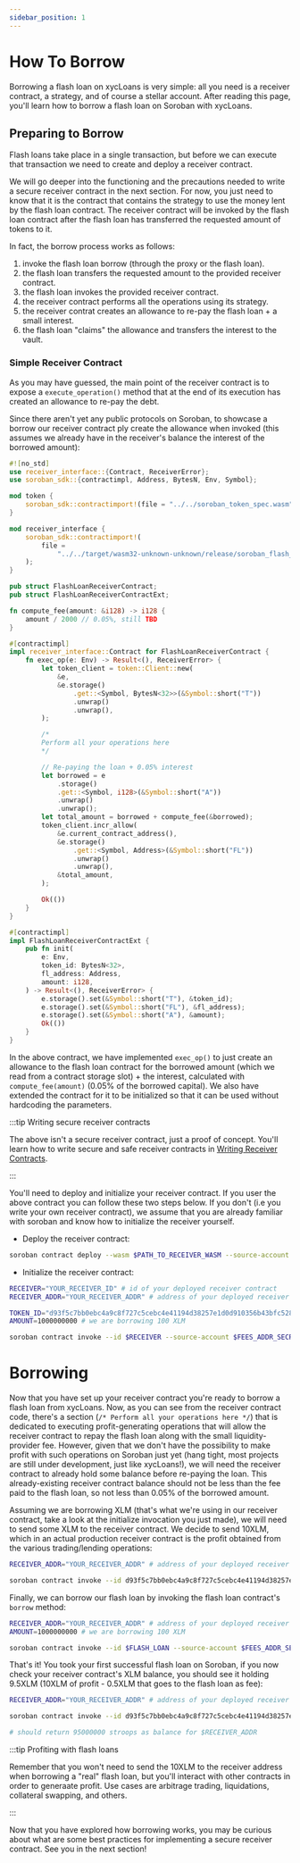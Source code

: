```yaml
---
sidebar_position: 1
---
```


# How To Borrow

Borrowing a flash loan on xycLoans is very simple: all you need is a receiver contract, a strategy, and of course a stellar account. After reading this page, you'll learn how to borrow a flash loan on Soroban with xycLoans.

## Preparing to Borrow
Flash loans take place in a single transaction, but before we can execute that transaction we need to create and deploy a receiver contract.

We will go deeper into the functioning and the precautions needed to write a secure receiver contract in the next section. For now, you just need to know that it is the contract that contains the strategy to use the money lent by the flash loan contract. The receiver contract will be invoked by the flash loan contract after the flash loan has transferred the requested amount of tokens to it.

In fact, the borrow process works as follows:
1. invoke the flash loan borrow (through the proxy or the flash loan).
2. the flash loan transfers the requested amount to the provided receiver contract.
3. the flash loan invokes the provided receiver contract.
4. the receiver contract performs all the operations using its strategy.
5. the receiver contrat creates an allowance to re-pay the flash loan + a small interest.
6. the flash loan "claims" the allowance and transfers the interest to the vault.

### Simple Receiver Contract
As you may have guessed, the main point of the receiver contract is to expose a `execute_operation()` method that at the end of its execution has created an allowance to re-pay the debt.

Since there aren't yet any public protocols on Soroban, to showcase a borrow our receiver contract ply create the allowance when invoked (this assumes we already have in the receiver's balance the interest of the borrowed amount):

```rust
#![no_std]
use receiver_interface::{Contract, ReceiverError};
use soroban_sdk::{contractimpl, Address, BytesN, Env, Symbol};

mod token {
    soroban_sdk::contractimport!(file = "../../soroban_token_spec.wasm");
}

mod receiver_interface {
    soroban_sdk::contractimport!(
        file =
            "../../target/wasm32-unknown-unknown/release/soroban_flash_loan_receiver_standard.wasm"
    );
}

pub struct FlashLoanReceiverContract;
pub struct FlashLoanReceiverContractExt;

fn compute_fee(amount: &i128) -> i128 {
    amount / 2000 // 0.05%, still TBD
}

#[contractimpl]
impl receiver_interface::Contract for FlashLoanReceiverContract {
    fn exec_op(e: Env) -> Result<(), ReceiverError> {
        let token_client = token::Client::new(
            &e,
            &e.storage()
                .get::<Symbol, BytesN<32>>(&Symbol::short("T"))
                .unwrap()
                .unwrap(),
        );

        /*
        Perform all your operations here
        */

        // Re-paying the loan + 0.05% interest
        let borrowed = e
            .storage()
            .get::<Symbol, i128>(&Symbol::short("A"))
            .unwrap()
            .unwrap();
        let total_amount = borrowed + compute_fee(&borrowed);
        token_client.incr_allow(
            &e.current_contract_address(),
            &e.storage()
                .get::<Symbol, Address>(&Symbol::short("FL"))
                .unwrap()
                .unwrap(),
            &total_amount,
        );

        Ok(())
    }
}

#[contractimpl]
impl FlashLoanReceiverContractExt {
    pub fn init(
        e: Env,
        token_id: BytesN<32>,
        fl_address: Address,
        amount: i128,
    ) -> Result<(), ReceiverError> {
        e.storage().set(&Symbol::short("T"), &token_id);
        e.storage().set(&Symbol::short("FL"), &fl_address);
        e.storage().set(&Symbol::short("A"), &amount);
        Ok(())
    }
}
```

In the above contract, we have implemented `exec_op()` to just create an allowance to the flash loan contract for the borrowed amount (which we read from a contract storage slot) + the interest, calculated with `compute_fee(amount)` (0.05% of the borrowed capital). We also have extended the contract for it to be initialized so that it can be used without hardcoding the parameters. 

:::tip Writing secure receiver contracts

The above isn't a secure receiver contract, just a proof of concept. You'll learn how to write secure and safe receiver contracts in [Writing Receiver Contracts](#). 

:::

You'll need to deploy and initialize your receiver contract. If you user the above contract you can follow these two steps below. If you don't (i.e you write your own receiver contract), we assume that you are already familiar with soroban and know how to initialize the receiver yourself. 
- Deploy the receiver contract: 
```bash
soroban contract deploy --wasm $PATH_TO_RECEIVER_WASM --source-account $SECRET_KEY --rpc-url https://rpc-futurenet.stellar.org:443/soroban/rpc --network-passphrase 'Test SDF Future Network ; October 2022'
```

- Initialize the receiver contract: 
```bash
RECEIVER="YOUR_RECEIVER_ID" # id of your deployed receiver contract
RECEIVER_ADDR="YOUR_RECEIVER_ADDR" # address of your deployed receiver contract (you can obtain it from the id at https://strkey-encode.xycloo.com/)

TOKEN_ID="d93f5c7bb0ebc4a9c8f727c5cebc4e41194d38257e1d0d910356b43bfc528813" # token to borrow, in our case XLM
AMOUNT=1000000000 # we are borrowing 100 XLM

soroban contract invoke --id $RECEIVER --source-account $FEES_ADDR_SECRET --rpc-url --rpc-url https://rpc-futurenet.stellar.org:443/soroban/rpc --network-passphrase 'Test SDF Future Network ; October 2022' -- init --token_id $TOKEN_ID --fl_address "$FLASH_LOAN_ADDR" --amount $AMOUNT
```

# Borrowing

Now that you have set up your receiver contract you're ready to borrow a flash loan from xycLoans. Now, as you can see from the receiver contract code, there's a section (`/* Perform all your operations here */`) that is dedicated to executing profit-generating operations that will allow the receiver contract to repay the flash loan along with the small liquidity-provider fee. However, given that we don't have the possibility to make profit with such operations on Soroban just yet (hang tight, most projects are still under development, just like xycLoans!), we will need the receiver contract to already hold some balance before re-paying the loan. This already-existing receiver contract balance should not be less than the fee paid to the flash loan, so not less than 0.05% of the borrowed amount. 

Assuming we are borrowing XLM (that's what we're using in our receiver contract, take a look at the initialize invocation you just made), we will need to send some XLM to the receiver contract. We decide to send 10XLM, which in an actual production receiver contract is the profit obtained from the various trading/lending operations:

```bash
RECEIVER_ADDR="YOUR_RECEIVER_ADDR" # address of your deployed receiver contract (you can obtain it from the id at https://strkey-encode.xycloo.com/)

soroban contract invoke --id d93f5c7bb0ebc4a9c8f727c5cebc4e41194d38257e1d0d910356b43bfc528813 --source-account $SECRET_KEY --rpc-url https://future.stellar.kai.run:443/soroban/rpc --network-passphrase 'Test SDF Future Network ; October 2022' -- xfer --from "$PUBLIC_KEY" --to "$RECEIVER_ADDR" --amount 100000000 # 10 XLM
```

Finally, we can borrow our flash loan by invoking the flash loan contract's `borrow` method:

```bash
RECEIVER_ADDR="YOUR_RECEIVER_ADDR" # address of your deployed receiver contract (you can obtain it from the id at https://strkey-encode.xycloo.com/)
AMOUNT=1000000000 # we are borrowing 100 XLM

soroban contract invoke --id $FLASH_LOAN --source-account $FEES_ADDR_SECRET --rpc-url https://future.stellar.kai.run:443/soroban/rpc --network-passphrase 'Test SDF Future Network ; October 2022' -- borrow --receiver_id "$RECEIVER_ADDR" --amount $AMOUNT
```

That's it! You took your first successful flash loan on Soroban, if you now check your receiver contract's XLM balance, you should see it holding 9.5XLM (10XLM of profit - 0.5XLM that goes to the flash loan as fee):

```bash
RECEIVER_ADDR="YOUR_RECEIVER_ADDR" # address of your deployed receiver contract (you can obtain it from the id at https://strkey-encode.xycloo.com/)

soroban contract invoke --id d93f5c7bb0ebc4a9c8f727c5cebc4e41194d38257e1d0d910356b43bfc528813 --source-account $SECRET_KEY --rpc-url https://future.stellar.kai.run:443/soroban/rpc --network-passphrase 'Test SDF Future Network ; October 2022' -- balance --id "$RECEIVER_ADDR"

# should return 95000000 stroops as balance for $RECEIVER_ADDR
```

:::tip Profiting with flash loans

Remember that you won't need to send the 10XLM to the receiver address when borrowing a "real" flash loan, but you'll interact with other contracts in order to generaate profit. Use cases are arbitrage trading, liquidations, collateral swapping, and others.

:::

Now that you have explored how borrowing works, you may be curious about what are some best practices for implementing a secure receiver contract. See you in the next section!
